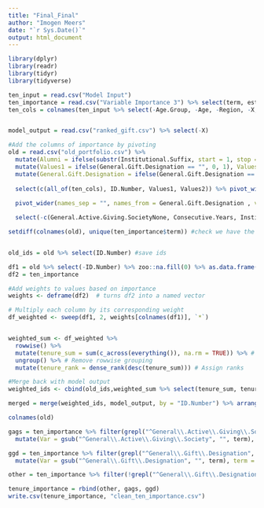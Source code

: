 ```yaml
---
title: "Final_Final"
author: "Imogen Meers"
date: "`r Sys.Date()`"
output: html_document
---
```


```r
library(dplyr)
library(readr)
library(tidyr)
library(tidyverse)

ten_input = read.csv("Model Input")
ten_importance = read.csv("Variable Importance 3") %>% select(term, estimate)
ten_cols = colnames(ten_input %>% select(-Age.Group, -Age, -Region, -X, -Last.Gift.Days.Ago))


model_output = read.csv("ranked_gift.csv") %>% select(-X)

#Add the columns of importance by pivoting
old = read.csv("old_portfolio.csv") %>%
  mutate(Alumni = ifelse(substr(Institutional.Suffix, start = 1, stop =2) =="AL", 1, 0)) %>%
  mutate(Values1 = ifelse(General.Gift.Designation == "", 0, 1), Values2 = ifelse(General.Active.Giving.Society == "",0,1))%>%
  mutate(General.Gift.Designation = ifelse(General.Gift.Designation == "", "None", General.Gift.Designation), General.Active.Giving.Society = ifelse(General.Active.Giving.Society == "", "None", General.Active.Giving.Society)) %>%
  
  select(c(all_of(ten_cols), ID.Number, Values1, Values2)) %>% pivot_wider(names_sep = "", names_from = General.Active.Giving.Society, values_from = Values1, names_prefix = "General.Active.Giving.Society") %>%
  
  pivot_wider(names_sep = "", names_from = General.Gift.Designation , values_from = Values2, names_prefix = "General.Gift.Designation") %>% 

  select(-c(General.Active.Giving.SocietyNone, Consecutive.Years, Institutional.Suffix,    General.Gift.DesignationNone,General.Gift.DesignationDeans, General.Gift.DesignationCorby)) #remove not used in tenure model

setdiff(colnames(old), unique(ten_importance$term)) #check we have the same col names


old_ids = old %>% select(ID.Number) #save ids

df1 = old %>% select(-ID.Number) %>% zoo::na.fill(0) %>% as.data.frame() #merged without id
df2 = ten_importance

#Add weights to values based on importance
weights <- deframe(df2)  # turns df2 into a named vector

# Multiply each column by its corresponding weight
df_weighted <- sweep(df1, 2, weights[colnames(df1)], `*`)


weighted_sum <- df_weighted %>% 
  rowwise() %>%
  mutate(tenure_sum = sum(c_across(everything()), na.rm = TRUE)) %>% # Calculate row sums
  ungroup() %>% # Remove rowwise grouping
  mutate(tenure_rank = dense_rank(desc(tenure_sum))) # Assign ranks

#Merge back with model output
weighted_ids <- cbind(old_ids,weighted_sum %>% select(tenure_sum, tenure_rank)) #rank 1 has the most factors that lead to higher tenure

merged = merge(weighted_ids, model_output, by = "ID.Number") %>% arrange(Rank_gift, tenure_rank)  #merge and fill

colnames(old)
```

```r
gags = ten_importance %>% filter(grepl("^General\\.Active\\.Giving\\.Society", term))%>%
  mutate(Var = gsub("^General\\.Active\\.Giving\\.Society", "", term), term = "General Active Giving Society")

ggd = ten_importance %>% filter(grepl("^General\\.Gift\\.Designation", term))%>%
  mutate(Var = gsub("^General\\.Gift\\.Designation", "", term), term = "General Gift Designation")

other = ten_importance %>% filter(!grepl("^General\\.Gift\\.Designation", term))%>% filter(!grepl("^General\\.Active\\.Giving\\.Society", term)) %>% mutate(term = c("Has Spouse", "Monogram Non Big 4", "Alumni", "Monogram Big 4", "Dual Domer Household", "Current Parent")) %>% mutate(Var = NA)

tenure_importance = rbind(other, gags, ggd)
write.csv(tenure_importance, "clean_ten_importance.csv")

```

